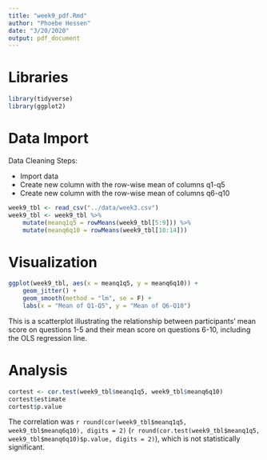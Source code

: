 ```yaml
---
title: "week9_pdf.Rmd"
author: "Phoebe Hessen"
date: "3/20/2020"
output: pdf_document
---
```


# **Libraries**
```r
library(tidyverse)
library(ggplot2)
```
# **Data Import**

Data Cleaning Steps:  

* Import data  
* Create new column with the row-wise mean of columns q1-q5  
* Create new column with the row-wise mean of columns q6-q10  

```r
week9_tbl <- read_csv("../data/week3.csv")
week9_tbl <- week9_tbl %>%
    mutate(meanq1q5 = rowMeans(week9_tbl[5:9])) %>%
    mutate(meanq6q10 = rowMeans(week9_tbl[10:14])) 
```

# **Visualization**
```r
ggplot(week9_tbl, aes(x = meanq1q5, y = meanq6q10)) +
    geom_jitter() +
    geom_smooth(method = "lm", se = F) +
    labs(x = "Mean of Q1-Q5", y = "Mean of Q6-Q10")
```
This is a scatterplot illustrating the relationship between participants' mean score on questions 1-5 and their mean score on questions 6-10, including the OLS regression line. 

# **Analysis**
```r
cortest <- cor.test(week9_tbl$meanq1q5, week9_tbl$meanq6q10)
cortest$estimate
cortest$p.value
```

The correlation was `r round(cor(week9_tbl$meanq1q5, week9_tbl$meanq6q10), digits = 2)` (`r round(cor.test(week9_tbl$meanq1q5, week9_tbl$meanq6q10)$p.value, digits = 2)`), which is not statistically significant. 








